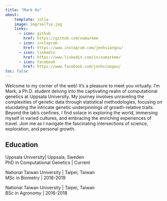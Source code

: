 ```yaml
---
title: "Mark Ou"
about: 
    template: jolla
    image: img/selfie.jpg
    links: 
      - icon: github
        href: https://github.com/oumarkme
      - icon: instagram
        href: https://www.instagram.com/jenhsiangou/
      - icon: linkedin
        href: https://www.linkedin.com/in/oumarkme/
      - icon: facebook
        href: https://www.facebook.com/jenhsiangou/
toc: false
---
```


Welcome to my corner of the web! It's a pleasure to meet you virtually. I'm Mark, a Ph.D. student delving into the captivating realm of computational genetics at Uppsala University. My journey involves unraveling the complexities of genetic data through statistical methodologies, focusing on elucidating the intricate genetic underpinnings of growth-relative traits. Beyond the lab's confines, I find solace in exploring the world, immersing myself in varied cultures, and embracing the enriching experiences of travel. Join me as I navigate the fascinating intersections of science, exploration, and personal growth.


## Education

Uppsala University\| Uppsala, Sweden\
PhD in Computational Genetics \| Current

National Taiwan University \| Taipei, Taiwan\
MSc in Biometry \| 2018-2019

National Taiwan University \| Taipei, Taiwan\
BSc in Agronomy \| 2016-2018